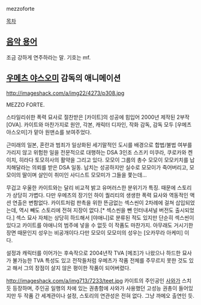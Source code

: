 mezzoforte

[[목차]]

== [[음악 용어]] ==
조금 강하게 연주하라는 말. 기호는 mf. 

== [[우메츠 야스오미]] 감독의 애니메이션 ==
http://imageshack.com/a/img22/4273/p308.jpg

MEZZO FORTE.

스타일리쉬한 폭력 묘사로 절찬받은 [카이트]의 성공에 힘입어 2000년 제작된 2부작 [OVA]. 카이트와 마찬가지로 원안, 각본, 캐릭터 디자인, 작화 감독, 감독 모두 [우메츠 야스오미]가 맡아 원맨쇼를 보여주었다.

근미래의 일본, 혼란과 범죄가 일상화된 세기말적인 도시를 배경으로 합법/불법 여부를 가리지 않고 위험한 일을 전문적으로 대행하는 DSA 3인조 스즈키 미쿠라, 쿠로카와 켄이치, 히라다 토모히사의 활약을 그리고 있다. 모모이 그룹의 총수 모모이 모모키치를 납치해달라는 의뢰를 받은 DSA 일동. 납치는 성공하지만 실수로 모모이가 죽어버리고, 모모이의 딸이며 살인이 취미인 사디스트 모모미가 그들을 쫓는데...

무겁고 우울한 카이트와는 달리 비교적 밝고 유머러스한 분위기가 특징. 때문에 스토리가 상당히 가볍다. 다만 우메츠의 장기인 하이 퀄리티의 생생한 폭력 묘사와 역동적인 액션 연출은 변함없다. 카이트처럼 판촉을 위한 뜬금없는 섹스씬이 2차례에 걸쳐 삽입되었는데, 역시 빼도 스토리에 전혀 지장이 없다.[* 섹스씬을 뺀 인터내셔널 버전도 출시되었다.] 섹스 묘사 자체는 상당히 하드해서 [야애니]로 분류된 적도 있지만 단순히 섹스씬이 있다고 카이트를 야애니의 범주에 넣을 수 없듯 이 작품도 마찬가지. 아무래도 거시기한 장면 때문인지 성우는 비공개이다.다만
모모이 모모미의 성우는 [오카무라 아케미] 이다.

설정과 캐릭터를 이어가는 후속작으로 2004년작 TVA [메조]가 나왔으나 하드한 묘사가 불가능한 TVA 특성도 있고 전작들처럼 우메츠가 작품 전체를 주무르지 못한 것도 있고 해서 그의 장점이 살지 않은 평이한 작품이 되어버렸다.

http://imageshack.com/a/img713/7233/teet.jpg
카이트의 주인공인 [[사와]]가 스치듯 등장하며, 주인공 일행의 차에 있는 권총함에 사와가 사용했던 고성능 권총이 들어있지만 두 작품 간 세계관이나 설정, 스토리의 연관성은 전혀 없다. 그냥 까메오 출연인 듯.
